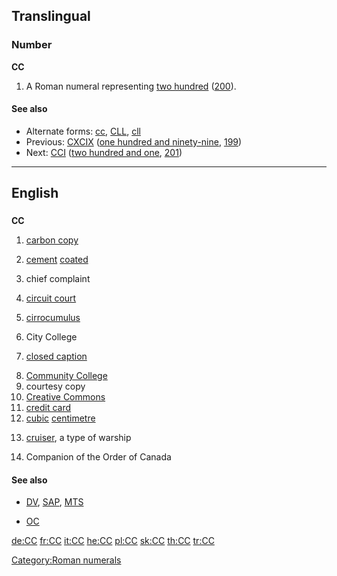 {{also|cc|Cc|cC}}
==Translingual==

===Number===
'''CC'''

# A Roman numeral representing [[two hundred]] ([[200]]).

====See also====
* Alternate forms: [[cc]], [[CLL]], [[cll]]
* Previous: [[CXCIX]] ([[one hundred and ninety-nine]], [[199]])
* Next: [[CCI]] ([[two hundred and one]], [[201]])

[[Category:Roman numerals]]

----

==English==

==={{initialism}}===
'''CC'''

# [[carbon copy]]
# {{context|fasteners}} [[cement]] [[coated]]
# {{medicine}} chief complaint
# [[circuit court]]
# {{weather}} [[cirrocumulus]]
# City College
# {{television}} [[closed caption]]
# [[w:Community college|Community College]]
# courtesy copy
# [[Creative Commons]]
# [[credit card]]
# [[cubic]] [[centimetre]]
# {{military}} [[cruiser]], a type of warship
# {{Canada}} Companion of the Order of Canada

====See also====
* {{sense|television}} [[DV]], [[SAP]], [[MTS]]
* {{sense|Canada}} [[OC]]

[[de:CC]]
[[fr:CC]]
[[it:CC]]
[[he:CC]]
[[pl:CC]]
[[sk:CC]]
[[th:CC]]
[[tr:CC]]